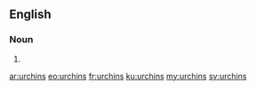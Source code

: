 ==English==

===Noun===
{{head|en|plural}}

# {{plural of|urchin|lang=en}}

[[ar:urchins]]
[[eo:urchins]]
[[fr:urchins]]
[[ku:urchins]]
[[my:urchins]]
[[sv:urchins]]